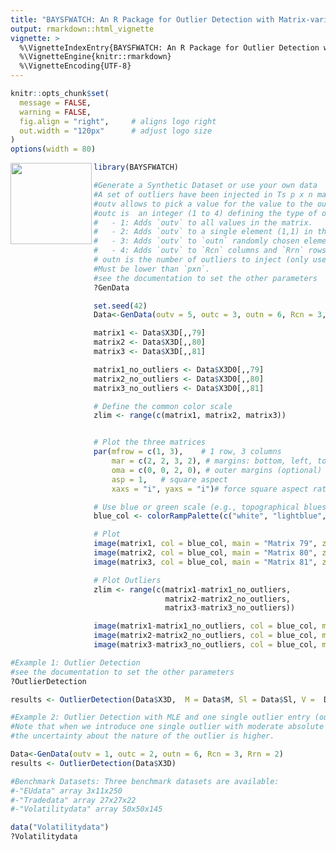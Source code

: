 ```yaml
---
title: "BAYSFWATCH: An R Package for Outlier Detection with Matrix-variate Data"
output: rmarkdown::html_vignette
vignette: >
  %\VignetteIndexEntry{BAYSFWATCH: An R Package for Outlier Detection with Matrix-variate Data}
  %\VignetteEngine{knitr::rmarkdown}
  %\VignetteEncoding{UTF-8}
---
```


```r
knitr::opts_chunk$set(
  message = FALSE,
  warning = FALSE,
  fig.align = "right",     # aligns logo right
  out.width = "120px"      # adjust logo size
)
options(width = 80)
```

<img src="logo.png" width="130" align="left" />

```r
library(BAYSFWATCH)

#Generate a Synthetic Dataset or use your own data
#A set of outliers have been injected in Ts p x n matrices
#outv allows to pick a value for the value to the outliers
#outc is  an integer (1 to 4) defining the type of outlier injection:
#   - 1: Adds `outv` to all values in the matrix.
#   - 2: Adds `outv` to a single element (1,1) in the matrix.
#   - 3: Adds `outv` to `outn` randomly chosen elements in the matrix.
#   - 4: Adds `outv` to `Rcn` columns and `Rrn` rows, randomly selected.
# outn is the number of outliers to inject (only used in options 3 and 4).
#Must be lower than `pxn`.
#see the documentation to set the other parameters
?GenData

set.seed(42)
Data<-GenData(outv = 5, outc = 3, outn = 6, Rcn = 3, Rrn = 2)

matrix1 <- Data$X3D[,,79]
matrix2 <- Data$X3D[,,80]
matrix3 <- Data$X3D[,,81]

matrix1_no_outliers <- Data$X3D0[,,79]
matrix2_no_outliers <- Data$X3D0[,,80]
matrix3_no_outliers <- Data$X3D0[,,81]

# Define the common color scale
zlim <- range(c(matrix1, matrix2, matrix3))


# Plot the three matrices
par(mfrow = c(1, 3),    # 1 row, 3 columns
    mar = c(2, 2, 3, 2), # margins: bottom, left, top, right
    oma = c(0, 0, 2, 0), # outer margins (optional)
    asp = 1,   # square aspect
    xaxs = "i", yaxs = "i")# force square aspect ratio

# Use blue or green scale (e.g., topographical blues)
blue_col <- colorRampPalette(c("white", "lightblue", "blue"))(100)

# Plot
image(matrix1, col = blue_col, main = "Matrix 79", zlim = zlim)
image(matrix2, col = blue_col, main = "Matrix 80", zlim = zlim) #outliers
image(matrix3, col = blue_col, main = "Matrix 81", zlim = zlim)

# Plot Outliers
zlim <- range(c(matrix1-matrix1_no_outliers,
                matrix2-matrix2_no_outliers,
                matrix3-matrix3_no_outliers))

image(matrix1-matrix1_no_outliers, col = blue_col, main = "Matrix 79", zlim = zlim)
image(matrix2-matrix2_no_outliers, col = blue_col, main = "Matrix 80 - Outliers", zlim = zlim) 
image(matrix3-matrix3_no_outliers, col = blue_col, main = "Matrix 81", zlim = zlim)
```

```r
#Example 1: Outlier Detection 
#see the documentation to set the other parameters
?OutlierDetection

results <- OutlierDetection(Data$X3D,  M = Data$M, Sl = Data$Sl, V =  Data$V)

```

```r
#Example 2: Outlier Detection with MLE and one single outlier entry (outc=2).
#Note that when we introduce one single outlier with moderate absolute value, 
#the uncertainty about the nature of the outlier is higher.

Data<-GenData(outv = 1, outc = 2, outn = 6, Rcn = 3, Rrn = 2)
results <- OutlierDetection(Data$X3D)
```

```r
#Benchmark Datasets: Three benchmark datasets are available:
#-"EUdata" array 3x11x250
#-"Tradedata" array 27x27x22
#-"Volatilitydata" array 50x50x145

data("Volatilitydata")
?Volatilitydata
```
